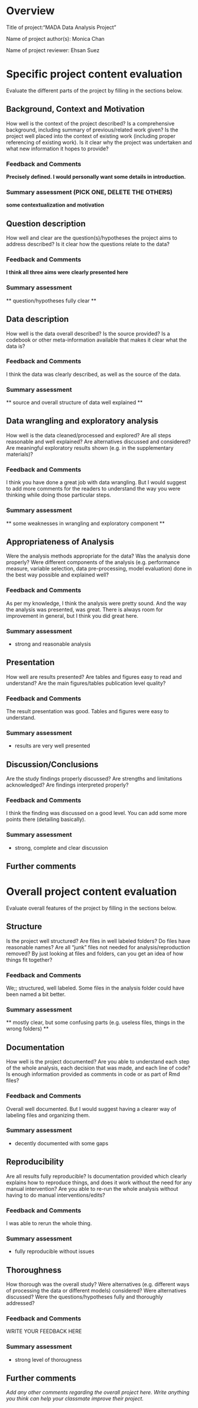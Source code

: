 # Overview

Title of project:"MADA Data Analysis Project"

Name of project author(s): Monica Chan

Name of project reviewer: Ehsan Suez


# Specific project content evaluation
Evaluate the different parts of the project by filling in the sections below.


## Background, Context and Motivation
How well is the context of the project described? Is a comprehensive background, including summary of previous/related work given? Is the project well placed into the context of existing work (including proper referencing of existing work). Is it clear why the project was undertaken and what new information it hopes to provide?

### Feedback and Comments

**
Precisely defined. I would personally want some details in introduction.**

### Summary assessment (PICK ONE, DELETE THE OTHERS)
**some contextualization and motivation**

## Question description
How well and clear are the question(s)/hypotheses the project aims to address described? Is it clear how the questions relate to the data?


### Feedback and Comments

**I think all three aims were clearly presented here**

### Summary assessment

** question/hypotheses fully clear **



## Data description
How well is the data overall described? Is the source provided? Is a codebook or other meta-information available that makes it clear what the data is? 

### Feedback and Comments

I think the data was clearly described, as well as the source of the data.

### Summary assessment

** source and overall structure of data well explained **



## Data wrangling and exploratory analysis
How well is the data cleaned/processed and explored? Are all steps reasonable and well explained? Are alternatives discussed and considered? Are meaningful exploratory results shown (e.g. in the supplementary materials)?

### Feedback and Comments

I think you have done a great job with data wrangling. But I would suggest to add more comments for the readers to understand the way you were thinking while doing those particular steps.

### Summary assessment

** some weaknesses in wrangling and exploratory component **




## Appropriateness of Analysis
Were the analysis methods appropriate for the data? Was the analysis done properly? Were different components of the analysis (e.g. performance measure, variable selection, data pre-processing, model evaluation) done in the best way possible and explained well?

### Feedback and Comments

As per my knowledge, I think the analysis were pretty sound. And the way the analysis was presented, was great. There is always room for improvement in general, but I think you did great here.

### Summary assessment
* strong and reasonable analysis

## Presentation
How well are results presented? Are tables and figures easy to read and understand? Are the main figures/tables publication level quality? 

### Feedback and Comments

The result presentation was good. Tables and figures were easy to understand.

### Summary assessment

* results are very well presented


## Discussion/Conclusions
Are the study findings properly discussed? Are strengths and limitations acknowledged? Are findings interpreted properly?

### Feedback and Comments

I think the finding was discussed on a good level. You can add some more points there (detailing basically).

### Summary assessment

* strong, complete and clear discussion


## Further comments





# Overall project content evaluation
Evaluate overall features of the project  by filling in the sections below.


## Structure
Is the project well structured? Are files in well labeled folders? Do files have reasonable names? Are all "junk" files not needed for analysis/reproduction removed? By just looking at files and folders, can you get an idea of how things fit together?

### Feedback and Comments

We;; structured, well labeled. Some files in the analysis folder could have been named a bit better. 

### Summary assessment

** mostly clear, but some confusing parts (e.g. useless files, things in the wrong folders) **


## Documentation 
How well is the project documented? Are you able to understand each step of the whole analysis, each decision that was made, and each line of code? Is enough information provided as comments in code or as part of Rmd files? 

### Feedback and Comments

Overall well documented. But I would suggest having a clearer way of labeling files and organizing them.

### Summary assessment

* decently documented with some gaps



## Reproducibility
Are all results fully reproducible? Is documentation provided which clearly explains how to reproduce things, and does it work without the need for any manual intervention? Are you able to re-run the whole analysis without having to do manual interventions/edits?

### Feedback and Comments

I was able to rerun the whole thing.


### Summary assessment
* fully reproducible without issues


## Thoroughness
How thorough was the overall study? Were alternatives (e.g. different ways of processing the data or different models) considered? Were alternatives discussed? Were the questions/hypotheses fully and thoroughly addressed?

### Feedback and Comments

WRITE YOUR FEEDBACK HERE

### Summary assessment

* strong level of thorougness


## Further comments

_Add any other comments regarding the overall project here. Write anything you think can help your classmate improve their project._





